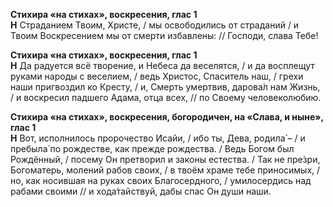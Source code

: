 **Стихира «на стихах», воскресения, глас 1**  
**Н** Страданием Твоим, Христе, / мы освободились от страданий / и Твоим Воскресением мы от смерти избавлены: // Господи, слава Тебе!

**Стихира «на стихах», воскресения, глас 1**  
**Н** Да радуется всё творение, и Небеса да веселятся, / и да восплещут руками народы с веселием, / ведь Христос, Спаситель наш, / грехи наши пригвоздил ко Кресту, / и, Смерть умертвив, дарова́л нам Жизнь, / и воскресил падшего Адама, отца всех, // по Своему человеколюбию.

**Стихира «на стихах», воскресения, богородичен, на «Слава, и ныне», глас 1**  
**Н** Вот, исполнилось пророчество Исайи, / ибо ты, Дева, родила́ – / и пребыла́ по рождестве, как прежде рождества. / Ведь Богом был Рождённый, / посему Он претворил и законы естества. / Так не пре́зри, Богоматерь, молений рабов своих, / в твоём храме тебе приносимых, / но, как носившая на руках своих Благосердного, / умилосердись над рабами своими // и хода́тайствуй, дабы спас Он души наши.
